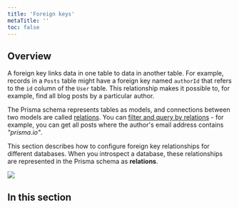 ```yaml
---
title: 'Foreign keys'
metaTitle: ''
toc: false
---
```


## Overview

A foreign key links data in one table to data in another table. For example, records in a `Posts` table might have a foreign key named `authorId` that refers to the `id` column of the `User` table. This relationship makes it possible to, for example, find all blog posts by a particular author.

The Prisma schema represents tables as models, and connections between two models are called [relations](../../../reference/tools-and-interfaces/prisma-schema/relations). You can [filter and query by relations](../../../reference/tools-and-interfaces/prisma-client/relation-queries) - for example, you can get all posts where the author's email address contains _"prisma.io"_.

This section describes how to configure foreign key relationships for different databases. When you introspect a database, these relationships are represented in the Prisma schema as **relations**.

![](foreign-keys/foreign-keys-illustration.png)

## In this section

<Subsections />
